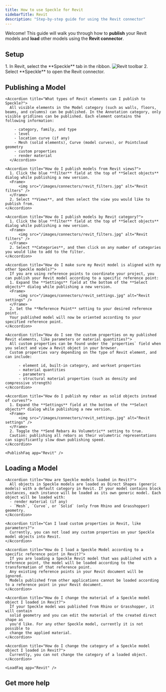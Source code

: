```yaml
---
title: How to use Speckle for Revit
sidebarTitle: Revit
description: "Step-by-step guide for using the Revit connector"
---
```



Welcome! This guide will walk you through how to **publish** your Revit models and **load** other models using the **Revit connector**.

## Setup
<Versions
  app="Revit"
  versions="2022, 2023, 2024, 2025 & 🆕2026"
  os="Windows"
/>

<Steps>
    <Setup app="Revit" />
    <Step title="Open the Archicad connector">
        1. In Revit, select the **Speckle** tab in the ribbon.
        <Frame>
        <img src="/images/connectors/revit_toolbar.jpg" alt="Revit toolbar" />
        </Frame>
        2. Select **Speckle** to open the Revit connector.
        <Login app="Revit" />
    </Step>
</Steps>

<AccordionGroup>
    <SetupFaq app="Revit" />
</AccordionGroup>

## Publishing a Model

<Publish app="Revit" />

<AccordionGroup>

    <Accordion title="What types of Revit elements can I publish to Speckle?">
      All visible elements in the Model category (such as walls, floors, beams, and columns) can be published. In the Annotation category, only visible gridlines can be published. Each element contains the following information:

        - category, family, and type
        - level
        - location curve (if any)
        - Mesh (solid elements), Curve (model curves), or Pointcloud geometry
        - custom properties
        - render material
      </Accordion>

    <Accordion title="How do I publish models from Revit views?">
      1. Click the blue **filter** field at the top of **Select objects** dialog while publishing a new version.
      <Frame>
          <img src="/images/connectors/revit_filters.jpg" alt="Revit filters" />
      </Frame>
      2. Select **Views**, and then select the view you would like to publish from.
    </Accordion>

    <Accordion title="How do I publish models by Revit category?">
      1. Click the blue **filter** field at the top of **Select objects** dialog while publishing a new version.
      <Frame>
          <img src="/images/connectors/revit_filters.jpg" alt="Revit filters" />
      </Frame>
      2. Select **Categories**, and then click on any number of categories you would like to add to the filter.
    </Accordion>

    <Accordion title="How do I make sure my Revit model is aligned with my other Speckle models?">
      If you are using reference points to coordinate your project, you can publish your Revit model according to a specific reference point:
      1. Expand the **Settings** field at the bottom of the **Select objects** dialog while publishing a new version.
      <Frame>
          <img src="/images/connectors/revit_settings.jpg" alt="Revit settings" />
      </Frame>
      2. Set the **Reference Point** setting to your desired reference point.
      Your published model will now be oriented according to your specified reference point.
    </Accordion>

    <Accordion title="How do I see the custom properties on my published Revit elements, like parameters or material quantities?">
      All custom properties can be found under the `properties` field when you select and view a Revit object in your browser.
      Custom properties vary depending on the type of Revit element, and can include:

          - element id, built-in category, and workset properties
          - material quantities
          - parameters
          - structural material properties (such as density and compressive strength)
    </Accordion>

    <Accordion title="How do I publish my rebar as solid objects instead of curves?">
      1. Expand the **Settings** field at the bottom of the **Select objects** dialog while publishing a new version.
      <Frame>
          <img src="/images/connectors/revit_settings.jpg" alt="Revit settings" />
      </Frame>
      2. Toggle the **Send Rebars As Volumetric** setting to true.
      Caution: publishing all rebars as their volumetric representations can significantly slow down publishing speed. 
    </Accordion>

    <PublishFaq app="Revit" />

</AccordionGroup>    

## Loading a Model

<Load app="Revit" />

<AccordionGroup>

    <Accordion title="How are Speckle models loaded in Revit?">
      All objects in Speckle models are loaded as Direct Shapes (generic models) with a default category in Revit. If your model contains block instances, each instance will be loaded as its own generic model. Each object will be loaded with:
      - render material (if any)
      - `Mesh`, `Curve`, or `Solid` (only from Rhino and Grasshopper) geometry.
    </Accordion>

    <Accordion title="Can I load custom properties in Revit, like parameters?">
      Currently, you can not load any custom properties on your Speckle model objects into Revit.
    </Accordion>

    <Accordion title="How do I load a Speckle Model according to a specific reference point in Revit?">
      If you are loading a Speckle Revit model that was published with a reference point, the model will be loaded according to the transformation of that reference point. 
      Any existing reference points in your Revit document will be ignored. 
      Models published from other applications cannot be loaded according to a reference point in your Revit document.
    </Accordion>

    <Accordion title="How do I change the material of a Speckle model object I loaded in Revit?">
      If your Speckle model was published from Rhino or Grasshopper, it will contain
      solid geometry and you can edit the material of the created direct shape as
      you'd like. For any other Speckle model, currently it is not possible to
      change the applied material.
    </Accordion>

    <Accordion title="How do I change the category of a Speckle model object I loaded in Revit?">
      Currently, you can not change the category of a loaded object.
    </Accordion>

    <LoadFaq app="Revit" />

</AccordionGroup>

## Get more help

<Community app="Revit" />

<LearnMore />
